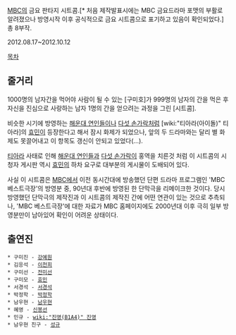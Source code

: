 [[MBC]]의 금요 판타지 시트콤.[* 처음 제작발표시에는 MBC 금요드라마 포맷의 부활로 알려졌으나 방영시작 이후 공식적으로 금요 시트콤으로 표기하고 있음이 확인되었다.] 총 8부작.

2012.08.17~2012.10.12

[[목차]]

== 줄거리 ==
1000명의 남자간을 먹어야 사람이 될 수 있는 [구미호]가 999명의 남자의 간을 먹은 후 자신을 진심으로 사랑하는 남자 1명의 간을 얻으려는 과정을 그린 [시트콤].

비슷한 시기에 방영하는 [[해운대 연인들]]이나 [[다섯 손가락]]처럼 [wiki:"티아라(아이돌)" 티아라]의 [[효민]]이 등장한다고 해서 잠시 화제가 되었으나, 앞의 두 드라마와는 달리 별 화제도 못끌어내고 이 항목도 갱신이 안되고 있었다(...).

[[티아라]] 사태로 인해 [[해운대 연인들]]과 [[다섯 손가락]]이 홍역을 치른것 처럼 이 시트콤의 시청자 게시판 역시 [[효민]]의 하차 요구로 대부분의 게시물이 도배되어 있다.

사실 이 시트콤은 [[MBC]]에서 이전 동시간대에 방송했던 단편 드라마 프로그램인 'MBC 베스트극장'의 방영분 중, 90년대 후반에 방영된 한 단막극을 리메이크한 것이다. 당시 방영했던 단막극의 제작진과 이 시트콤의 제작진 간에 어떤 연관이 있는 것으로 추측되나, 'MBC 베스트극장'에 대한 자료가 MBC 홈페이지에도 2000년대 이후 극히 일부 방영분만이 남아있어 확인이 어려운 상태이다.

== 출연진 ==
 * 구미진 - [[강예원]]
 * 김응석 - [[이천희]]
 * 구미선 - [[전미선]]
 * 구미모 - [[효민]]
 * 서경석 - [[서경석]]
 * 박정학 - [[박정학]]
 * 남우현 - [[남우현]]
 * 혜영 - [[신봉선]]
 * 민규 - [[wiki:"진영(B1A4)" 진영]]
 * 남우현 친구 - [[성규]]

